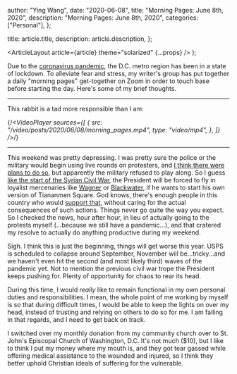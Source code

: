 
  author: "Ying Wang",
  date: "2020-06-08",
  title: "Morning Pages: June 8th, 2020",
  description: "Morning Pages: June 8th, 2020",
  categories: ["Personal"],
};

  title: article.title,
  description: article.description,
};

  <ArticleLayout article={article} theme="solarized" {...props} />
);

Due to the [coronavirus
pandemic](https://en.wikipedia.org/wiki/2019-20_coronavirus_pandemic), the D.C.
metro region has been in a state of lockdown. To alleviate fear and stress, my
writer's group has put together a daily "morning pages" get-together on Zoom in
order to touch base before starting the day. Here's some of my brief thoughts.

---

This rabbit is a tad more responsible than I am:

{/*<VideoPlayer
  sources={[
    {
      src: "/video/posts/2020/06/08/morning_pages.mp4",
      type: "video/mp4",
    },
  ]}
/>*/}

---

This weekend was pretty depressing. I was pretty sure the police or the military
would begin using live rounds on protesters, and [I think there were plans to do
so](https://www.cbsnews.com/news/trump-demanded-10000-active-duty-troops-deploy-to-streets-in-heated-oval-office-meeting/),
but apparently the military refused to play along. So I guess [like the start of
the Syrian Civil
War](<https://en.wikipedia.org/wiki/Timeline_of_the_Syrian_Civil_War_(January%E2%80%93April_2011)>),
the President will be forced to fly in loyalist mercenaries like
[Wagner](https://en.wikipedia.org/wiki/Wagner_Group) or
[Blackwater](https://en.wikipedia.org/wiki/Academi), if he wants to start his
own version of Tiananmen Square. God knows, there's enough people in this
country who would [support
that](https://www.nytimes.com/2020/06/03/opinion/tom-cotton-protests-military.html),
without caring for the actual consequences of such actions. Things never go
quite the way you expect. So I checked the news, hour after hour, in lieu of
actually going to the protests myself (...because we still have a pandemic...),
and that cratered my resolve to actually do anything productive during my
weekend.

Sigh. I think this is just the beginning, things will get worse this year. USPS
is scheduled to collapse around September, November will be...tricky...and we
haven't even hit the second (and most likely third) waves of the pandemic yet.
Not to mention the previous civil war trope the President keeps pushing for.
Plenty of opportunity for chaos to rear its head.

During this time, I would _really_ like to remain functional in my own personal
duties and responsibilities. I mean, the whole point of me working by myself is
so that during difficult times, I would be able to keep the lights on over my
head, instead of trusting and relying on others to do so for me. I am failing in
that regards, and I need to get back on track.

I switched over my monthly donation from my community church over to St. John's
Episcopal Church of Washington, D.C. It's not much ($10), but I like to think I
put my money where my mouth is, and they got tear gassed while offering medical
assistance to the wounded and injured, so I think they better uphold Christian
ideals of suffering for the vulnerable.
